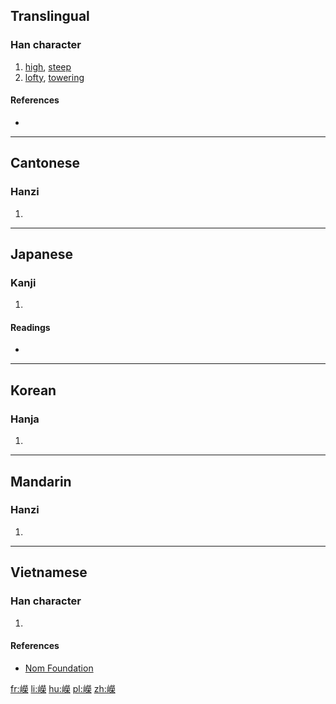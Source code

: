 {{also|嵘}}
==Translingual==

===Han character===
{{Han char|rn=46|rad=山|as=14|sn=17|four=2979<sub>4</sub>|canj=山火火木 (UFFD)|ids=⿰[[山]][[榮]]}}

# [[high]], [[steep]]
# [[lofty]], [[towering]]

====References====
* {{Han ref|kx=0321.120|dkj=08548|dj=0621.210|hdz=10803.100|uh=5DB8|ud=23992|bh=C0AF|bd=49327}}

----

==Cantonese==

===Hanzi===
{{yue-hanzi|jyut=[[jing4]], [[wing4]]|y=ying4, wing4|sim=嵘}}

# {{defn|lang=yue|sort=山14}}

----

==Japanese==

===Kanji===
{{ja-kanji|grade=|rs=山14}}

# {{defn|lang=ja|sort=山14}}

====Readings====
* {{ja-readings|on=[[こう]] (kō), [[おう]] (ō), [[えい]] (ei), [[よう]] (yō)|kun=[[けわしい]] (kewashii)}}

----

==Korean==

===Hanja===
{{ko-hanja|hangeul=영|rv=yeong|mr=yŏng}}

# {{defn|lang=ko|sort=山14}}

----

==Mandarin==

===Hanzi===
{{cmn-hanzi|sim=嵘|pin=[[róng]] ([[rong2]]), [[xù]] ([[xu4]]), [[yǔ]] ([[yu3]])|wg=jung<sup>2</sup>, hsü<sup>4</sup>, yü<sup>3</sup>}}

# {{defn|lang=cmn|sort=山14}}

----

==Vietnamese==

===Han character===
{{vi-readings|rs=山14| hanviet = vanh}}

# {{defn|lang=vi|sort=山14}}

====References====
*[http://nomfoundation.org/common/nom_details.php?codepoint=5db8 Nom Foundation]

[[fr:嶸]]
[[li:嶸]]
[[hu:嶸]]
[[pl:嶸]]
[[zh:嶸]]